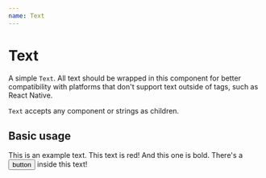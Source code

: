 ```yaml
---
name: Text
---
```



# Text

A simple `Text`. All text should be wrapped in this component for better compatibility with platforms that don't support text outside of tags, such as React Native.

`Text` accepts any component or strings as children.

## Basic usage

<Playground>
  <Text>This is an example text.</Text>
  <Text style={{color: 'red'}}>This text is red!</Text>
  <Text style={{fontWeight: 'bold'}}>And this one is bold.</Text>
  <Text>There's a <Button>button</Button> inside this text!</Text>
</Playground>
